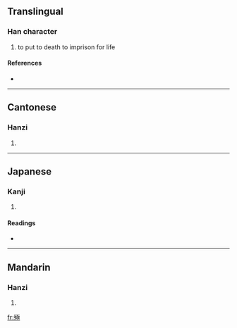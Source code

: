 ==Translingual==

===Han character===
{{Han char|rn=78|rad=歹|as=09|sn=13|four=1721<sub>4</sub>|canj=一弓一水一 (MNMEM), 一弓弓水一 (MNNEM)}}

# to put to death to imprison for life

====References====
* {{Han ref|kx=0582.080|dkj=16517|dj=0975.090|hdz=21391.020|uh=6B9B|ud=27547|bh=DDFB|bd=56827}}

----

==Cantonese==

===Hanzi===
{{yue-hanzi|jyut=|y=gik1}}

# {{defn|Cantonese}}

----

==Japanese==

===Kanji===
{{ja-kanji|grade=|rs=歹09}}

# {{defn|Japanese}}

====Readings====
* {{ja-readings|on=[[きょく]] (kyoku), [[こく]] (koku)|kun=[[ころす]] (korosu)}}

----

==Mandarin==

===Hanzi===
{{cmn-hanzi|pin=[[jí]] ([[ji2]])|wg=chi<sup>2</sup>}}

# {{defn|Mandarin}}

[[fr:殛]]
